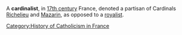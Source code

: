 {{Orphan|date=July 2006}} 
A '''cardinalist''', in [[17th century]] France, denoted a partisan of Cardinals [[Armand Jean du Plessis, Cardinal Richelieu|Richelieu]] and [[Jules Cardinal Mazarin|Mazarin]], as opposed to a [[House of Bourbon|royalist]].

{{Nuttall}}
[[Category:History of Catholicism in France]]